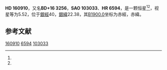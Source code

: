 {{Starbox begin
| name = HD 160910
}}
{{Starbox observe
| epoch = [[J2000.0|J2000.0]]
| constell = {{星座名待查}}<ref name=SIMBAD>{{cite web
 | url=http://simbad.u-strasbg.fr/simbad/sim-id?Ident=HR+6594
 | title=Pulsating variable Star
 | publisher=Centre de Données astronomiques de Strasbourg
 | work=SIMBAD
 | accessdate=2012-07-13
 | archive-date=2016-09-21
 | archive-url=https://web.archive.org/web/20160921204502/http://simbad.u-strasbg.fr/simbad/sim-id?Ident=HR+6594
 | dead-url=no
 }}</ref><ref name=DATA>{{cite web
 | url=http://vizier.u-strasbg.fr/viz-bin/VizieR-5?-out.add=.&-source=5050&-corr=PK=HR&-out.max=9999&HR=6594
 | title=VizieR Detailed Page
 | accessdate=2012-07-13
 | archive-date=2016-03-05
 | archive-url=https://web.archive.org/web/20160305031802/http://vizier.u-strasbg.fr/viz-bin/VizieR-5?-out.add=.&-source=5050&-corr=PK=HR&-out.max=9999&HR=6594
 | dead-url=no
 }}</ref>
| 星官 = 
| ra = {{RA|17|41|58.7}}<ref name=SIMBAD /><ref name=DATA />
| dec = {{DEC|+15|57|7}}<ref name=SIMBAD /><ref name=DATA />
| appmag_v = 5.52<ref name=SIMBAD /><ref name=DATA />
}}
{{Starbox character
| class = F4V w<ref name=SIMBAD /><ref name=DATA />
| b-v = 0.38<ref name=SIMBAD /><ref name=DATA />
| u-b = -0.05<ref name=SIMBAD /><ref name=DATA />
| r-i = <ref name=SIMBAD /><ref name=DATA />
| variable = 
}}
{{Starbox astrometry
| radial_v = -0.05
| prop_mo_ra = -44
| parallax = 0.036
| p_error = 
}}
{{Starbox catalog
| names =BD+16 3256，[[SAO星表|SAO]] 103033，[[HD星表|HD]] 160910，[[HR星表|HR]] 6594}}
{{Starbox reference |Simbad=HR+6594}}
{{Starbox end}}

'''HD 160910'''，又名'''BD+16 3256'''，'''SAO 103033'''、'''HR 6594'''，是一颗恒星<ref name=SIMBAD /><ref name=DATA />，视星等为5.52，位于[[銀道座標系|銀經]]40，[[銀道座標系|銀緯]]22.38，其[[B1900.0|B1900.0]]坐标为赤經{{RA|17|37|29.3}}，赤緯{{DEC|+15|22.38|54}}。

== 参考文献 ==
{{reflist}}

{{star-stub}}

[[Category:HD和HDE天體|160910]]
[[Category:HR天體|6594]]
[[Category:SAO天體|103033]]